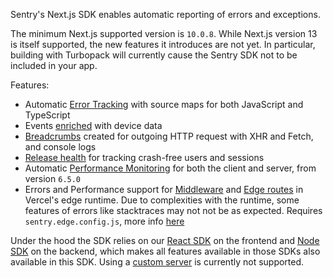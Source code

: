 <Note>

Sentry's Next.js SDK enables automatic reporting of errors and exceptions.

</Note>

The minimum Next.js supported version is `10.0.8`. While Next.js version 13 is itself supported, the new features it introduces are not yet. In particular, building with Turbopack will currently cause the Sentry SDK not to be included in your app.

Features:

- Automatic [Error Tracking](/product/issues/) with source maps for both JavaScript and TypeScript
- Events [enriched](/platforms/javascript/enriching-events/context/) with device data
- [Breadcrumbs](/platforms/javascript/enriching-events/breadcrumbs/) created for outgoing HTTP request with XHR and Fetch, and console logs
- [Release health](/product/releases/health/) for tracking crash-free users and sessions
- Automatic [Performance Monitoring](/product/performance/) for both the client and server, from version `6.5.0`
- Errors and Performance support for [Middleware](https://vercel.com/docs/concepts/functions/edge-middleware) and [Edge routes](https://vercel.com/docs/concepts/functions/edge-functions) in Vercel's edge runtime. Due to complexities with the runtime, some features of errors like stacktraces may not not be as expected. Requires <code>sentry.edge.config.js</code>, more info [here](https://docs.sentry.io/platforms/javascript/guides/nextjs/manual-setup/#create-initialization-config-files)


Under the hood the SDK relies on our [React SDK](/platforms/javascript/guides/react/) on the frontend and [Node SDK](/platforms/node) on the backend, which makes all features available in those SDKs also available in this SDK.
Using a [custom server](https://nextjs.org/docs/advanced-features/custom-server) is currently not supported.
